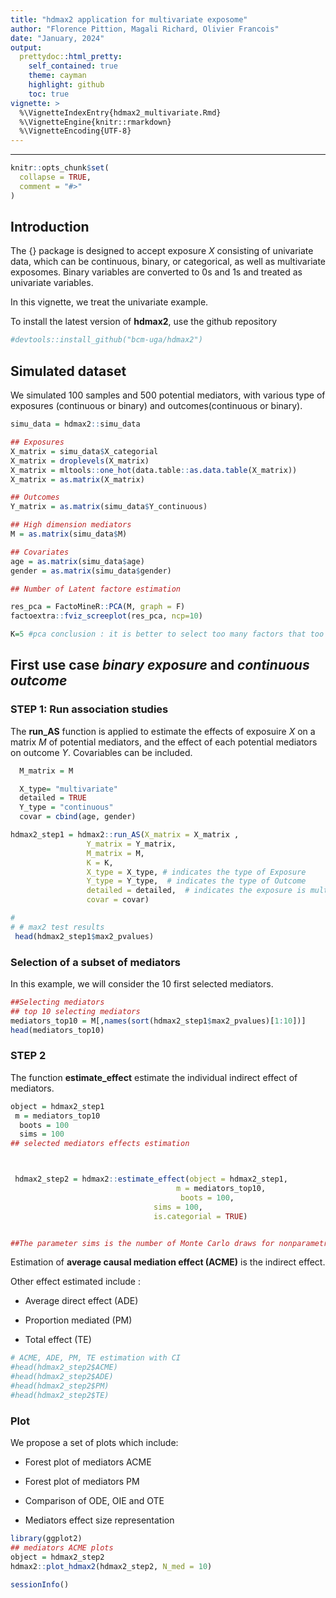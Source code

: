 ```yaml
---
title: "hdmax2 application for multivariate exposome"
author: "Florence Pittion, Magali Richard, Olivier Francois"
date: "January, 2024"
output:
  prettydoc::html_pretty:
    self_contained: true
    theme: cayman
    highlight: github
    toc: true
vignette: >
  %\VignetteIndexEntry{hdmax2_multivariate.Rmd}
  %\VignetteEngine{knitr::rmarkdown}
  %\VignetteEncoding{UTF-8}
---
```


---

```r
knitr::opts_chunk$set(
  collapse = TRUE,
  comment = "#>"
)
```



## Introduction 

The {\tt hdmax2} package is designed to accept exposure $X$ consisting of univariate data, which can be continuous, binary, or categorical, as well as multivariate exposomes. Binary variables are converted to 0s and 1s and treated as univariate variables. 

In this vignette, we treat the univariate example.

To install the latest version of **hdmax2**, use the github repository 
```r
#devtools::install_github("bcm-uga/hdmax2")
```


## Simulated dataset

We simulated 100 samples and 500 potential mediators, with various type of exposures (continuous or binary) and outcomes(continuous or binary).


```r

simu_data = hdmax2::simu_data

## Exposures
X_matrix = simu_data$X_categorial
X_matrix = droplevels(X_matrix)
X_matrix = mltools::one_hot(data.table::as.data.table(X_matrix))
X_matrix = as.matrix(X_matrix)

## Outcomes
Y_matrix = as.matrix(simu_data$Y_continuous)

## High dimension mediators
M = as.matrix(simu_data$M)

## Covariates
age = as.matrix(simu_data$age)
gender = as.matrix(simu_data$gender)

## Number of Latent factore estimation

res_pca = FactoMineR::PCA(M, graph = F)
factoextra::fviz_screeplot(res_pca, ncp=10)

K=5 #pca conclusion : it is better to select too many factors that too few
```


## First use case  *binary exposure* and *continuous outcome*

### STEP 1: Run association studies

The **run_AS** function is applied to estimate the effects of exposuire $X$ on a matrix $M$ of potential mediators, and the effect of each potential mediators on outcome $Y$. Covariables can be included. 

```r




  M_matrix = M

  X_type= "multivariate"
  detailed = TRUE
  Y_type = "continuous"
  covar = cbind(age, gender)

hdmax2_step1 = hdmax2::run_AS(X_matrix = X_matrix ,
                 Y_matrix = Y_matrix,
                 M_matrix = M,
                 K = K,
                 X_type = X_type, # indicates the type of Exposure
                 Y_type = Y_type,  # indicates the type of Outcome
                 detailed = detailed,  # indicates the exposure is multivariate
                 covar = covar)

# 
# # max2 test results
 head(hdmax2_step1$max2_pvalues)

```

### Selection of a subset of mediators

In this example, we will consider the 10 first selected mediators.


```r
##Selecting mediators
## top 10 selecting mediators
mediators_top10 = M[,names(sort(hdmax2_step1$max2_pvalues)[1:10])]
head(mediators_top10)

```

### STEP 2
The function **estimate_effect** estimate the individual indirect effect of mediators.

```r
object = hdmax2_step1
 m = mediators_top10
  boots = 100
  sims = 100
## selected mediators effects estimation



 hdmax2_step2 = hdmax2::estimate_effect(object = hdmax2_step1,
                                     m = mediators_top10,
                                      boots = 100,
                                sims = 100,
                                is.categorial = TRUE)


##The parameter sims is the number of Monte Carlo draws for nonparametric bootstrap or quasi-Bayesian approximation. 10000 is recommended, but we used 100 for the example.
```

Estimation of **average causal mediation effect (ACME)** is the indirect effect. 

Other effect estimated include :

   - Average direct effect (ADE) 

   - Proportion mediated (PM) 

   - Total effect (TE)

```r
# ACME, ADE, PM, TE estimation with CI
#head(hdmax2_step2$ACME)
#head(hdmax2_step2$ADE)
#head(hdmax2_step2$PM)
#head(hdmax2_step2$TE)
```


### Plot

We propose a set of plots which include:

- Forest plot of mediators ACME

- Forest plot of mediators PM 

- Comparison of ODE, OIE and OTE

- Mediators effect size representation


```r
library(ggplot2)
## mediators ACME plots 
object = hdmax2_step2
hdmax2::plot_hdmax2(hdmax2_step2, N_med = 10)

```



```r
sessionInfo()
```